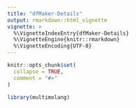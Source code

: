 ```yaml
---
title: "dfMaker-Details"
output: rmarkdown::html_vignette
vignette: >
  %\VignetteIndexEntry{dfMaker-Details}
  %\VignetteEngine{knitr::rmarkdown}
  %\VignetteEncoding{UTF-8}
---
```


```r
knitr::opts_chunk$set(
  collapse = TRUE,
  comment = "#>"
)
```

```r
library(multimolang)
```
